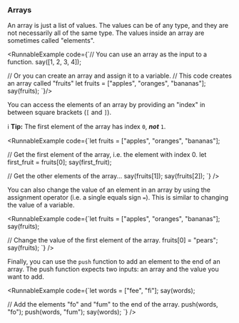 
### Arrays

An array is just a list of values. The values can be of any type, and they
are not necessarily all of the same type. The values inside an array
are sometimes called "elements".

<RunnableExample code={`// You can use an array as the input to a function.
say([1, 2, 3, 4]);

// Or you can create an array and assign it to a variable.
// This code creates an array called "fruits"
let fruits = ["apples", "oranges", "bananas"];
say(fruits);
`}/>

You can access the elements of an array by providing an "index" in
between square brackets (`[` and `]`).

ℹ️ **Tip:** The first element of the array has index `0`, **_not_** `1`.

<RunnableExample
  code={`let fruits = ["apples", "oranges", "bananas"];

// Get the first element of the array, i.e. the element with index 0.
let first_fruit = fruits[0];
say(first_fruit);

// Get the other elements of the array...
say(fruits[1]);
say(fruits[2]);
`}
/>

You can also change the value of an element in an array by using the assignment
operator (i.e. a single equals sign `=`). This is similar to changing the
value of a variable.

<RunnableExample
  code={`let fruits = ["apples", "oranges", "bananas"];
say(fruits);

// Change the value of the first element of the array.
fruits[0] = "pears";
say(fruits);
`}
/>

Finally, you can use the `push` function to add an element to the end
of an array. The push function expects two inputs: an array and the value
you want to add.

<RunnableExample
  code={`let words = ["fee", "fi"];
say(words);

// Add the elements "fo" and "fum" to the end of the array.
push(words, "fo");
push(words, "fum");
say(words);
`}
/>
